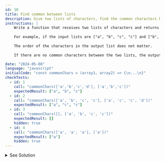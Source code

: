 ```yaml
---
id: 18
title: Find common between lists
description: Give two lists of characters, find the common characters between them.
instructions: |
    Write a function that receives two lists of characters and returns the common characters between them.
    
    For example, if the input lists are ["a", "b", "c", "c"] and ["b", "c", "c", "d"], the output should be ["b", "c", "c"].
    
    The order of the characters in the output list does not matter.
    
    If there are no common characters between the two lists, the output should be an empty list.

date: "2024-05-08"
language: "javascript"
initialCode: "const commonChars = (array1, array2) => {\n...\n}"
checkTests:
  - id: 1
    call: "commonChars(['a','b','c','d'], ['a','b','c'])"
    expectedResult: ["a", "b", "c"]
  - id: 2
    call: "commonChars(['a', 'b', 'c', 'c'], ['a', 'c', 'c', 'd'])"
    expectedResult: ["a", "c", "c"]
  - id: 3
    call: "commonChars([], ['a', 'b', 'c', 'c'])"
    expectedResult: []
    hidden: true
  - id: 4
    call: "commonChars(['a', 'a', 'a'], ['a'])"
    expectedResult: ["a"]
    hidden: true
---
```


<details>
<summary>See Solution</summary>

## Solution

### Basic idea
- We can use a hash map to store the frequency of characters in the first list.
- Then, we can iterate through the second list and check if the character is present in the hash map.
- If the character is present, we can decrement the frequency in the hash map and add the character to the result array.


```js
const commonChars = (array1, array2) => {
    const freqMap = new Map();
    const result = [];

    for (const char of array1) {
        freqMap.set(char, (freqMap.get(char) || 0) + 1);
    }

    for (const char of array2) {
        if (freqMap.has(char) && freqMap.get(char) > 0) {
            result.push(char);
            freqMap.set(char, freqMap.get(char) - 1);
        }
    }

    return result;
};
```

### Algorithm Detailed Explanation
1. Create a hash map to store the frequency of characters in the first list.
2. Iterate through the first list and populate the hash map with the frequency of each character.
3. Iterate through the second list and check if the character is present in the hash map and has a frequency greater than 0.
4. If the character is present and has a frequency greater than 0, add the character to the result array and decrement the frequency in the hash map.
5. Return the result array containing the common characters between the two lists.

## Complexity Analysis
The time complexity of this solution is O(n), where n is the total number of characters in both lists.

</details>


